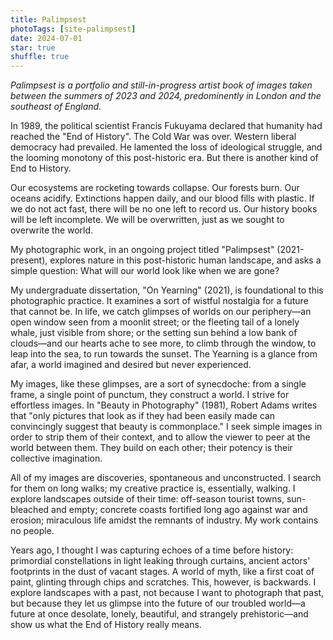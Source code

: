 ```yaml
---
title: Palimpsest
photoTags: [site-palimpsest]
date: 2024-07-01
star: true
shuffle: true
---
```


_Palimpsest is a portfolio and still-in-progress artist book of images taken between the summers of 2023 and 2024, predominently in London and the southeast of England._

In 1989, the political scientist Francis Fukuyama declared that humanity had reached the "End of History". The Cold War was over. Western liberal democracy had prevailed. He lamented the loss of ideological struggle, and the looming monotony of this post-historic era. But there is another kind of End to History.

Our ecosystems are rocketing towards collapse. Our forests burn. Our oceans acidify. Extinctions happen daily, and our blood fills with plastic. If we do not act fast, there will be no one left to record us. Our history books will be left incomplete. We will be overwritten, just as we sought to overwrite the world.

My photographic work, in an ongoing project titled "Palimpsest" (2021-present), explores nature in this post-historic human landscape, and asks a simple question: What will our world look like when we are gone?

My undergraduate dissertation, "On Yearning" (2021), is foundational to this photographic practice. It examines a sort of wistful nostalgia for a future that cannot be. In life, we catch glimpses of worlds on our periphery—an open window seen from a moonlit street; or the fleeting tail of a lonely whale, just visible from shore; or the setting sun behind a low bank of clouds—and our hearts ache to see more, to climb through the window, to leap into the sea, to run towards the sunset. The Yearning is a glance from afar, a world imagined and desired but never experienced.

My images, like these glimpses, are a sort of synecdoche: from a single frame, a single point of punctum, they construct a world. I strive for effortless images. In "Beauty in Photography" (1981), Robert Adams writes that "only pictures that look as if they had been easily made can convincingly suggest that beauty is commonplace." I seek simple images in order to strip them of their context, and to allow the viewer to peer at the world between them. They build on each other; their potency is their collective imagination.

All of my images are discoveries, spontaneous and unconstructed. I search for them on long walks; my creative practice is, essentially, walking. I explore landscapes outside of their time: off-season tourist towns, sun-bleached and empty; concrete coasts fortified long ago against war and erosion; miraculous life amidst the remnants of industry. My work contains no people.

Years ago, I thought I was capturing echoes of a time before history: primordial constellations in light leaking through curtains, ancient actors' footprints in the dust of vacant stages. A world of myth, like a first coat of paint, glinting through chips and scratches. This, however, is backwards. I explore landscapes with a past, not because I want to photograph that past, but because they let us glimpse into the future of our troubled world—a future at once desolate, lonely, beautiful, and strangely prehistoric—and show us what the End of History really means.